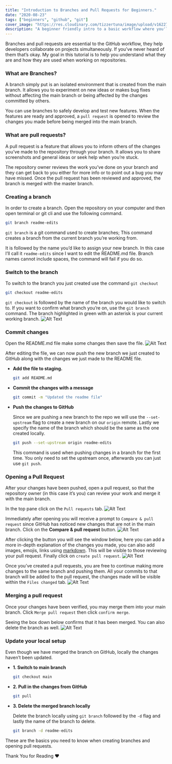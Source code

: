 ```yaml
---
title: "Introduction to Branches and Pull Requests for Beginners."
date: "2020-08-23"
tags: ["beginners", "github", "git"]
cover_image: "https://res.cloudinary.com/tizzertuna/image/upload/v1622758170/Articles/article_3_2x_rfbswk.png"
description: "A beginner friendly intro to a basic workflow where you'll learn how to create branches, creating pull requests and merging"
---
```


Branches and pull requests are essential to the GitHub workflow, they help developers collaborate on projects simultaneously.
If you’ve never heard of them that’s okay. My goal in this tutorial is to help you understand what they are and how they are used when working on repositories.

### What are Branches?

A branch simply put is an isolated environment that is created from the main branch.
It allows you to experiment on new ideas or makes bug fixes without affecting the main branch or being affected by the changes committed by others.

You can use branches to safely develop and test new features.
When the features are ready and approved, a `pull request` is opened to review the changes you made before being merged into the main branch.

### What are pull requests?

A pull request is a feature that allows you to inform others of the changes you’ve made to the repository through your branch.
It allows you to share screenshots and general ideas or seek help when you’re stuck.

The repository owner reviews the work you’ve done on your branch and they can get back to you either for more info or to point out a bug you may have missed.
Once the pull request has been reviewed and approved, the branch is merged with the master branch.

### Creating a branch

In order to create a branch. Open the repository on your computer and then open terminal or git cli and use the following command.

```bash
git branch readme-edits
```

`git branch` is a git command used to create branches; This command creates a branch from the current branch you’re working from.

It is followed by the name you’d like to assign your new branch. In this case I’ll call it `readme-edits` since I want to edit the README.md file.
Branch names cannot include spaces, the command will fail if you do so.

### Switch to the branch

To switch to the branch you just created use the command
 `git checkout`

```bash
git checkout readme-edits
```

`git checkout` is followed by the name of the branch you would like to switch to. If you want to confirm what branch you’re on, use the `git branch` command.
The branch highlighted in green with an asterisk is your current working branch.
![Alt Text](https://dev-to-uploads.s3.amazonaws.com/uploads/articles/m61ygfhr0ycv8tjax25n.png)

### Commit changes

Open the README.md file make some changes then save the file.
![Alt Text](https://dev-to-uploads.s3.amazonaws.com/uploads/articles/rfj10c5gf32pn1obreht.png)

After editing the file, we can now push the new branch we just created to GitHub along with the changes  we just made to the README file.

- **Add the file to staging.**

    ```bash
    git add README.md
    ```

- **Commit the changes with a message**

    ```bash
    git commit -m "Updated the readme file"
    ```

- **Push the changes to GitHub**

    Since we are pushing a new branch to the repo we will use the `--set-upstream` flag to create a new branch on our `origin` remote.
    Lastly we specify the name of the branch which should be the same as the one created locally.

    ```bash
    git push --set-upstream origin readme-edits
    ```

    This command is used when pushing changes in a branch for the first time. You only need to set the upstream once, afterwards you can just use `git push`.

### Opening a Pull Request

After your changes have been pushed, open a pull request, so that the repository owner (in this case it’s you) can review your work and merge it with the main branch.

In the top pane click on the `Pull requests` tab.
![Alt Text](https://dev-to-uploads.s3.amazonaws.com/uploads/articles/qkd4k1zmmdgd6hnp3658.png)

Immediately after opening you will receive a prompt to `Compare & pull request` since GitHub has noticed new changes that are not in the main branch.
Click on the **Compare & pull request** button.
![Alt Text](https://dev-to-uploads.s3.amazonaws.com/uploads/articles/cx1869yt0cq9k5rmbqog.png)

After clicking the button you will see the window below, here you can add a more in-depth explanation of the changes you made,
you can also add images, emojis, links using [markdown](~https://www.markdownguide.org/getting-started/~).
This will be visible to those reviewing your pull request. Finally click on `create pull request`.
![Alt Text](https://dev-to-uploads.s3.amazonaws.com/uploads/articles/nhy06rwj3x84weptiife.png)

Once you’ve created a pull requests, you are free to continue making more changes to the same branch and pushing them.
All your commits to that branch will be added to the pull request, the changes made will be visible within the `Files changed` tab.
![Alt Text](https://dev-to-uploads.s3.amazonaws.com/uploads/articles/avfrvx0uo0ytyfhqbrda.png)

### Merging a pull request

Once your changes have been verified, you may merge them into your main branch. Click `Merge pull request` then click `confirm merge`.

Seeing the box down below confirms that it has been merged. You can also delete the branch as well.
![Alt Text](https://dev-to-uploads.s3.amazonaws.com/uploads/articles/v525w6itiuuk750x7grr.png)

### Update your local setup

Even though we have merged the branch on GitHub, locally the changes haven’t been updated.

- **1. Switch to main branch**

    ```bash
    git checkout main
    ```

- **2. Pull in the changes from GitHub**

    ```bash
    git pull
    ```

- **3. Delete the merged branch locally**

    Delete the branch locally using `git branch` followed by the `-d` flag and lastly the name of the branch to delete.

    ```bash
    git branch -d readme-edits
    ```

These are the basics you need to know when creating branches and opening pull requests.

Thank You for Reading ❤️
